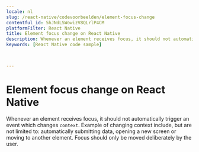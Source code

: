 ```yaml
---
locale: nl
slug: /react-native/codevoorbeelden/element-focus-change
contentful_id: 5hJNdLSWowizV8QLrlP4CM
platformFilter: React Native
title: Element focus change on React Native
description: Whenever an element receives focus, it should not automatically trigger an event which changes context.
keywords: [React Native code sample]


	
---
```


# Element focus change on React Native

Whenever an element receives focus, it should not automatically trigger an event which changes `context`. Example of changing context include, but are not limited to: automatically submitting data, opening a new screen or moving to another element. Focus should only be moved deliberately by the user.

<CodeSample id="element-focus" locale="nl" platform="react native"/>